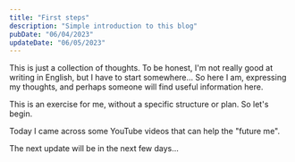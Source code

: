 ```yaml
---
title: "First steps"
description: "Simple introduction to this blog"
pubDate: "06/04/2023"
updateDate: "06/05/2023"
---
```



This is just a collection of thoughts. To be honest, I'm not really good at writing in English, but I have to start somewhere... So here I am, expressing my thoughts, and perhaps someone will find useful information here.

This is an exercise for me, without a specific structure or plan. So let's begin.

<Update date="06/05/2023" />

Today I came across some YouTube videos that can help the "future me".

The next update will be in the next few days...
